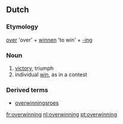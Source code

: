 ==Dutch==

===Etymology===
[[over]] 'over' + [[winnen]] 'to win' + [[-ing]]

===Noun===
{{nl-noun||overwinningetje|g=f}}

# [[victory]], triumph 
# individual [[win]], as in a contest

===Derived terms===
* [[overwinningsroes]]

[[fr:overwinning]]
[[nl:overwinning]]
[[pt:overwinning]]